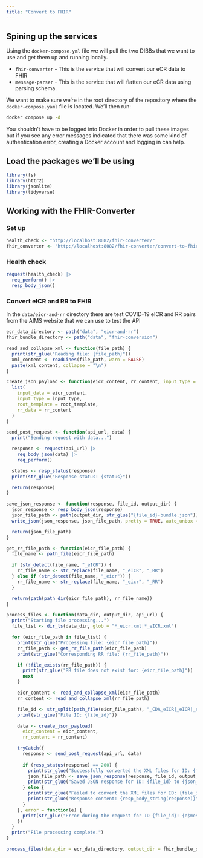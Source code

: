 ```yaml
---
title: "Convert to FHIR"
---
```


## Spining up the services

Using the `docker-compose.yml` file we will pull the two DIBBs that we want to use and get them up and running locally.

* `fhir-converter` - This is the service that will convert our eCR data to FHIR
* `message-parser` - This is the service that will flatten our eCR data using parsing schema.

We want to make sure we're in the root directory of the repository where the `docker-compose.yaml` file is located. We'll then run:

```bash
docker compose up -d
```

::: {.callout-note}
You shouldn't have to be logged into Docker in order to pull these images but if you see any error messages indicated that there was some kind of authentication error, creating a Docker account and logging in can help.
:::

## Load the packages we'll be using

```r
library(fs)
library(httr2)
library(jsonlite)
library(tidyverse)
```

## Working with the FHIR-Converter

### Set up

```r
health_check <- "http://localhost:8082/fhir-converter/"
fhir_converter <- "http://localhost:8082/fhir-converter/convert-to-fhir"
```

### Health check

```r
request(health_check) |>
  req_perform() |>
  resp_body_json()
```

### Convert eICR and RR to FHIR

In the `data/eicr-and-rr` directory there are test COVID-19 eICR and RR pairs from the AIMS website that we can use to test the API

```r
ecr_data_directory <- path("data", "eicr-and-rr")
fhir_bundle_directory <- path("data", "fhir-conversion")

read_and_collapse_xml <- function(file_path) {
  print(str_glue("Reading file: {file_path}"))
  xml_content <- readLines(file_path, warn = FALSE)
  paste(xml_content, collapse = "\n")
}

create_json_payload <- function(eicr_content, rr_content, input_type = "ecr", root_template = "EICR") {
  list(
    input_data = eicr_content,
    input_type = input_type,
    root_template = root_template,
    rr_data = rr_content
  )
}

send_post_request <- function(api_url, data) {
  print("Sending request with data...")

  response <- request(api_url) |>
    req_body_json(data) |>
    req_perform()

  status <- resp_status(response)
  print(str_glue("Response status: {status}"))

  return(response)
}

save_json_response <- function(response, file_id, output_dir) {
  json_response <- resp_body_json(response)
  json_file_path <- path(output_dir, str_glue("{file_id}-bundle.json"))
  write_json(json_response, json_file_path, pretty = TRUE, auto_unbox = TRUE)

  return(json_file_path)
}

get_rr_file_path <- function(eicr_file_path) {
  file_name <- path_file(eicr_file_path)

  if (str_detect(file_name, "_eICR")) {
    rr_file_name <- str_replace(file_name, "_eICR", "_RR")
  } else if (str_detect(file_name, "_eicr")) {
    rr_file_name <- str_replace(file_name, "_eicr", "_RR")
  }

  return(path(path_dir(eicr_file_path), rr_file_name))
}

process_files <- function(data_dir, output_dir, api_url) {
  print("Starting file processing...")
  file_list <- dir_ls(data_dir, glob = "*_eicr.xml|*_eICR.xml")

  for (eicr_file_path in file_list) {
    print(str_glue("Processing file: {eicr_file_path}"))
    rr_file_path <- get_rr_file_path(eicr_file_path)
    print(str_glue("Corresponding RR file: {rr_file_path}"))

    if (!file_exists(rr_file_path)) {
      print(str_glue("RR file does not exist for: {eicr_file_path}"))
      next
    }

    eicr_content <- read_and_collapse_xml(eicr_file_path)
    rr_content <- read_and_collapse_xml(rr_file_path)

    file_id <- str_split(path_file(eicr_file_path), "_CDA_eICR|_eICR|_eicr")[[1]][[1]]
    print(str_glue("File ID: {file_id}"))

    data <- create_json_payload(
      eicr_content = eicr_content, 
      rr_content = rr_content)

    tryCatch({
      response <- send_post_request(api_url, data)
      
      if (resp_status(response) == 200) {
        print(str_glue("Successfully converted the XML files for ID: {file_id}"))
        json_file_path <- save_json_response(response, file_id, output_dir)
        print(str_glue("Saved JSON response for ID: {file_id} to {json_file_path}"))
      } else {
        print(str_glue("Failed to convert the XML files for ID: {file_id}\nStatus code: {resp_status(response)}"))
        print(str_glue("Response content: {resp_body_string(response)}"))
      }
    }, error = function(e) {
      print(str_glue("Error during the request for ID {file_id}: {e$message}"))
    })
  }
  print("File processing complete.")
}
```

```r
process_files(data_dir = ecr_data_directory, output_dir = fhir_bundle_directory, api_url = fhir_converter)
```
